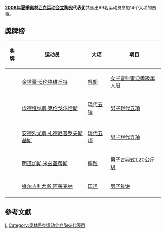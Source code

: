 {{Infobox Country Olympics
|NOC=LTU
|games=2008年夏季
|competitors=69
|sports=14
|flagbearer=[[Šarūnas_Jasikevičius|Šarūnas Jasikevičius]]
|silver=2
|bronze=3
|total=5
|rank=57
|officials=
}}
'''[[2008年夏季奥林匹克运动会|2008年夏季奥林匹克运动会]][[立陶宛|立陶宛]]代表团'''共派出69名运动员参加14个大项的赛事。

== 獎牌榜 ==
{| class="wikitable sortable" style="font-size:88%"
|-
! 奖牌
! 运动员
! 大项
! 项目
|-
| {{silver medal}} || [[金塔蕾·沃伦格维丘特|金塔蕾·沃伦格维丘特]] || [[2008年夏季奧林匹克運動會帆船比賽|帆船]] || [[2008年夏季奧林匹克運動會帆船比賽－女子激光雷迪爾級單人艇|女子雷射雷迪爾級單人艇]]
|-
| {{silver medal}} || [[埃德维纳斯·克伦戈尔恰斯|埃德维纳斯·克伦戈尔恰斯]] || [[2008年夏季奧林匹克運動會現代五項比賽|現代五項]] || [[2008年夏季奧林匹克運動會男子現代五項比賽|男子現代五項]]
|-

|-
| {{bronze medal}} || [[安德烈尤斯·扎德尼普罗夫斯基斯|安德烈尤斯·扎德尼普罗夫斯基斯]] ||  [[2008年夏季奧林匹克運動會現代五項比賽|現代五項]] || [[2008年夏季奧林匹克運動會男子現代五項比賽|男子現代五項]]
|-
| {{bronze medal}} || [[明道加斯·米兹盖蒂斯|明道加斯·米兹盖蒂斯]] || [[2008年夏季奥林匹克运动会摔跤比赛|摔跤]] || [[2008年夏季奧林匹克運動會摔跤比賽—男子古典式120公斤级|男子古典式120公斤级]]
|-
| {{bronze medal}} || [[维尔吉利尤斯·阿莱克纳|维尔吉利尤斯·阿莱克纳]] || [[2008年夏季奥林匹克运动会田径比赛|田径]] || [[2008年夏季奧林匹克運動會田径比賽－男子铁饼|男子铁饼]]
|-
|}

== 參考文獻 ==
{{reflist}}

{{NOCin2008SummerOlympics}}

[[Category:2008年夏季奧林匹克運動會代表團|L]]
[[Category:奥林匹克运动会立陶宛代表团|Category:奥林匹克运动会立陶宛代表团]]